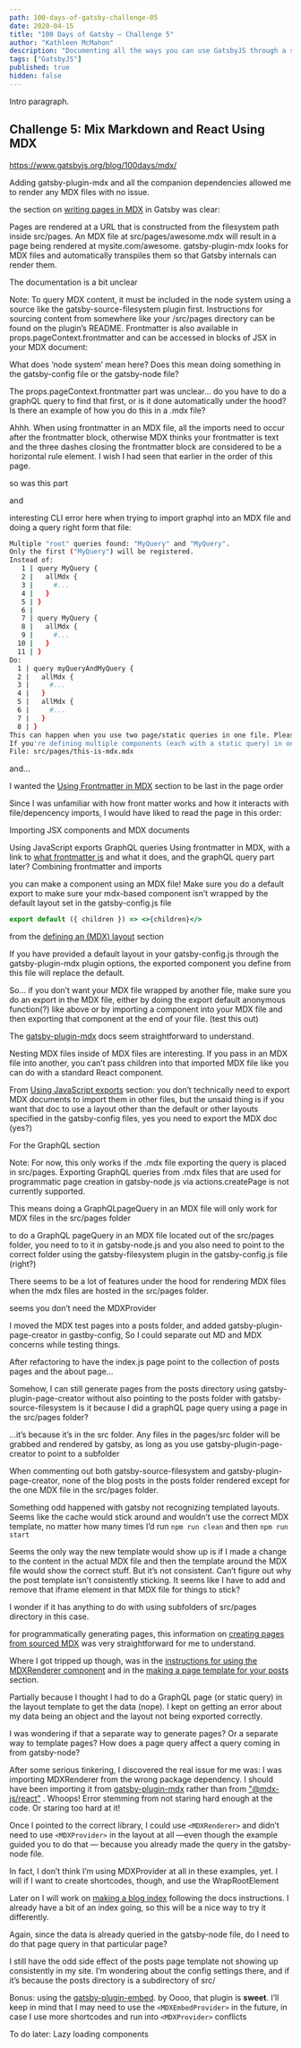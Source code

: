 ```yaml
---
path: 100-days-of-gatsby-challenge-05
date: 2020-04-15
title: "100 Days of Gatsby — Challenge 5"
author: "Kathleen McMahon"
description: "Documenting all the ways you can use GatsbyJS through a set of challenges."
tags: ["GatsbyJS"]
published: true
hidden: false
---
```


Intro paragraph.

## Challenge 5: Mix Markdown and React Using MDX

https://www.gatsbyjs.org/blog/100days/mdx/

Adding gatsby-plugin-mdx and all the companion dependencies allowed me to render any MDX files with no issue.

the section on [writing pages in MDX](https://www.gatsbyjs.org/docs/mdx/writing-pages/) in Gatsby was clear:

Pages are rendered at a URL that is constructed from the filesystem path inside src/pages. An MDX file at src/pages/awesome.mdx will result in a page being rendered at mysite.com/awesome.
gatsby-plugin-mdx looks for MDX files and automatically transpiles them so that Gatsby internals can render them.

The documentation is a bit unclear

Note: To query MDX content, it must be included in the node system using a source like the gatsby-source-filesystem plugin first. Instructions for sourcing content from somewhere like your /src/pages directory can be found on the plugin’s README.
Frontmatter is also available in props.pageContext.frontmatter and can be accessed in blocks of JSX in your MDX document:

What does ‘node system’ mean here? Does this mean doing something in the gatsby-config file or the gatsby-node file?

The props.pageContext.frontmatter part was unclear… do you have to do a graphQL query to find that first, or is it done automatically under the hood? Is there an example of how you do this in a .mdx file?

Ahhh. When using frontmatter in an MDX file, all the imports need to occur after the frontmatter block, otherwise MDX thinks your frontmatter is text and the three dashes closing the frontmatter block are considered to be a horizontal rule element. I wish I had seen that earlier in the order of this page.

so was this part

and

interesting CLI error here when trying to import graphql into an MDX file and doing a query right form that file:

```bash
Multiple "root" queries found: "MyQuery" and "MyQuery".
Only the first ("MyQuery") will be registered.
Instead of:
   1 | query MyQuery {
   2 |   allMdx {
   3 |     #...
   4 |   }
   5 | }
   6 |
   7 | query MyQuery {
   8 |   allMdx {
   9 |     #...
  10 |   }
  11 | }
Do:
  1 | query myQueryAndMyQuery {
  2 |   allMdx {
  3 |     #...
  4 |   }
  5 |   allMdx {
  6 |     #...
  7 |   }
  8 | }
This can happen when you use two page/static queries in one file. Please combine those into one query.
If you're defining multiple components (each with a static query) in one file, you'll need to move each component to its own file.
File: src/pages/this-is-mdx.mdx
```

and...

I wanted the [Using Frontmatter in MDX](https://www.gatsbyjs.org/docs/mdx/writing-pages/#using-frontmatter-in-mdx) section to be last in the page order

Since I was unfamiliar with how front matter works and how it interacts with file/depencency imports, I would have liked to read the page in this order:

Importing JSX components and MDX documents

Using JavaScript exports
GraphQL queries
Using frontmatter in MDX, with a link to [what frontmatter is](https://www.gatsbyjs.org/docs/mdx/markdown-syntax/#frontmatter) and what it does, and the graphQL query part later?
Combining frontmatter and imports

you can make a component using an MDX file! Make sure you do a default export to make sure your mdx-based component isn’t wrapped by the default layout set in the gatsby-config.js file

<!-- This default export overrides the default layout ensuring -->
<!-- that the FAQ component isn't wrapped by other elements -->

```jsx
export default ({ children }) => <>{children}</>
```

from the [defining an (MDX) layout](https://www.gatsbyjs.org/docs/mdx/writing-pages/#defining-a-layout) section

If you have provided a default layout in your gatsby-config.js through the gatsby-plugin-mdx plugin options, the exported component you define from this file will replace the default.

So… if you don’t want your MDX file wrapped by another file, make sure you do an export in the MDX file, either by doing the export default anonymous function(?) like above or by importing a component into your MDX file and then exporting that component at the end of your file. (test this out)

The [gatsby-plugin-mdx](https://www.gatsbyjs.org/packages/gatsby-plugin-mdx/?=mdx#default-layouts) docs seem straightforward to understand.

Nesting MDX files inside of MDX files are interesting. If you pass in an MDX file into another, you can’t pass children into that imported MDX file like you can do with a standard React component.

From [Using JavaScript exports](https://www.gatsbyjs.org/docs/mdx/writing-pages/#using-javascript-exports) section: you don’t technically need to export MDX documents to import them in other files, but the unsaid thing is if you want that doc to use a layout other than the default or other layouts specified in the gatsby-config files, yes you need to export the MDX doc (yes?)

For the GraphQL section

Note: For now, this only works if the .mdx file exporting the query is placed in src/pages. Exporting GraphQL queries from .mdx files that are used for programmatic page creation in gatsby-node.js via actions.createPage is not currently supported.

This means doing a GraphQLpageQuery in an MDX file will only work for MDX files in the src/pages folder

to do a GraphQL pageQuery in an MDX file located out of the src/pages folder, you need to to it in gatsby-node.js and you also need to point to the correct folder using the gatsby-filesystem plugin in the gatsby-config.js file (right?)

There seems to be a lot of features under the hood for rendering MDX files when the mdx files are hosted in the src/pages folder.

seems you don’t need the MDXProvider

I moved the MDX test pages into a posts folder, and added gatsby-plugin-page-creator in gastby-config, So I could separate out MD and MDX concerns while testing things.

After refactoring to have the index.js page point to the collection of posts pages and the about page…

Somehow, I can still generate pages
from the posts directory using
gatsby-plugin-page-creator without
also pointing to the posts folder
with gatsby-source-filesystem
Is it because I did a graphQL
page query using a page in the src/pages folder?

…it’s because it’s in the src folder. Any files in the pages/src folder will be grabbed and rendered by gatsby, as long as you use gatsby-plugin-page-creator to point to a subfolder

When commenting out both gatsby-source-filesystem and gatsby-plugin-page-creator, none of the blog posts in the posts folder rendered except for the one MDX file in the src/pages folder.

Something odd happened with gatsby not recognizing templated layouts. Seems like the cache would stick around and wouldn’t use the correct MDX template, no matter how many times I’d run `npm run clean` and then `npm run start`

Seems the only way the new template would show up is if I made a change to the content in the actual MDX file and then the template around the MDX file would show the correct stuff. But it’s not consistent. Can’t figure out why the post template isn’t consistently sticking. It seems like I have to add and remove that iframe element in that MDX file for things to stick?

I wonder if it has anything to do with using subfolders of src/pages directory in this case.

for programmatically generating pages, this information on [creating pages from sourced MDX](https://www.gatsbyjs.org/docs/mdx/programmatically-creating-pages/#create-pages-from-sourced-mdx-files) was very straightforward for me to understand.

Where I got tripped up though, was in the [instructions for using the MDXRenderer component]() and in the [making a page template for your posts](https://www.gatsbyjs.org/docs/mdx/programmatically-creating-pages/#make-a-template-for-your-posts) section.

Partially because I thought I had to do a GraphQL page (or static query) in the layout template to get the data (nope). I kept on getting an error about my data being an object and the layout not being exported correctly.

I was wondering if that a separate way to generate pages? Or a separate way to template pages? How does a page query affect a query coming in from gatsby-node?

After some serious tinkering, I discovered the real issue for me was: I was importing MDXRenderer from the wrong package dependency. I should have been importing it from [gatsby-plugin-mdx]() rather than from ["@mdx-js/react”]() . Whoops! Error stemming from not staring hard enough at the code. Or staring too hard at it!

Once I pointed to the correct library, I could use `<MDXRenderer>` and didn’t need to use `<MDXProvider>` in the layout at all —even though the example guided you to do that — because you already made the query in the gatsby-node file.

In fact, I don’t think I’m using MDXProvider at all in these examples, yet. I will if I want to create shortcodes, though, and use the WrapRootElement

Later on I will work on [making a blog index](https://www.gatsbyjs.org/docs/mdx/programmatically-creating-pages/#bonus-make-a-blog-index) following the docs instructions. I already have a bit of an index going, so this will be a nice way to try it differently.

Again, since the data is already queried in the gatsby-node file, do I need to do that page query in that particular page?

I still have the odd side effect of the posts page template not showing up consistently in my site. I’m wondering about the config settings there, and if it’s because the posts directory is a subdirectory of src/

Bonus:
using the [gatsby-plugin-embed](https://www.gatsbyjs.org/packages/@pauliescanlon/gatsby-mdx-embed/). by Oooo, that plugin is **sweet**. I’ll keep in mind that I may need to use the `<MDXEmbedProvider>` in the future, in case I use more shortcodes and run into `<MDXProvider>` conflicts

To do later:
Lazy loading components
